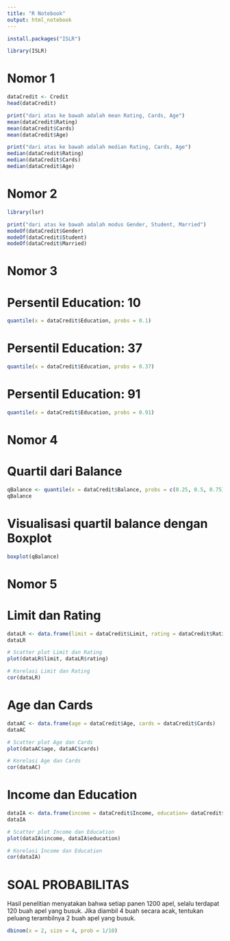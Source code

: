 ---
title: "R Notebook"
output: html_notebook
---

```{r}
install.packages("ISLR")
```


```{r}
library(ISLR)
```

# Nomor 1
```{r}
dataCredit <- Credit
head(dataCredit)
```
```{r}
print("dari atas ke bawah adalah mean Rating, Cards, Age")
mean(dataCredit$Rating)
mean(dataCredit$Cards)
mean(dataCredit$Age)
```
```{r}
print("dari atas ke bawah adalah median Rating, Cards, Age")
median(dataCredit$Rating)
median(dataCredit$Cards)
median(dataCredit$Age)
```


# Nomor 2
```{r}
library(lsr)
```

```{r}
print("dari atas ke bawah adalah modus Gender, Student, Married")
modeOf(dataCredit$Gender)
modeOf(dataCredit$Student)
modeOf(dataCredit$Married)
```



# Nomor 3
# Persentil Education: 10
```{r}
quantile(x = dataCredit$Education, probs = 0.1)
```
# Persentil Education: 37
```{r}
quantile(x = dataCredit$Education, probs = 0.37)
```
# Persentil Education: 91
```{r}
quantile(x = dataCredit$Education, probs = 0.91)
```


# Nomor 4
# Quartil dari Balance
```{r}
qBalance <- quantile(x = dataCredit$Balance, probs = c(0.25, 0.5, 0.75))
qBalance
```
# Visualisasi quartil balance dengan Boxplot
```{r}
boxplot(qBalance)
```


# Nomor 5
# Limit dan Rating
```{r}
dataLR <- data.frame(limit = dataCredit$Limit, rating = dataCredit$Rating)
dataLR
```
```{r}
# Scatter plot Limit dan Rating
plot(dataLR$limit, dataLR$rating)
```
```{r}
# Korelasi Limit dan Rating
cor(dataLR)
```
# Age dan Cards
```{r}
dataAC <- data.frame(age = dataCredit$Age, cards = dataCredit$Cards)
dataAC
```
```{r}
# Scatter plot Age dan Cards
plot(dataAC$age, dataAC$cards)
```
```{r}
# Korelasi Age dan Cards
cor(dataAC)
```
# Income dan Education
```{r}
dataIA <- data.frame(income = dataCredit$Income, education= dataCredit$Education)
dataIA
```
```{r}
# Scatter plot Income dan Education
plot(dataIA$income, dataIA$education)
```
```{r}
# Korelasi Income dan Education
cor(dataIA)
```

# SOAL PROBABILITAS

Hasil penelitian menyatakan bahwa setiap panen 1200 apel, selalu terdapat 120 buah apel yang busuk. Jika diambil 4 buah secara acak, tentukan peluang terambilnya 2 buah apel yang busuk.

```{r}
dbinom(x = 2, size = 4, prob = 1/10)
```

